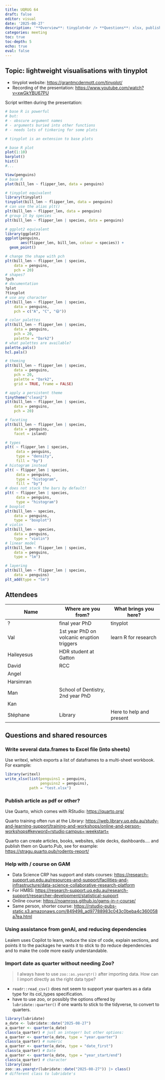 ```yaml
---
title: UQRUG 64
draft: false
editor: visual
date: '2025-08-27'
description: '**Overview**: tinyplot<br /> **Questions**: xlsx, publishing, pdf, GAM, genAI, date as quarter'
categories: meeting
toc: true
toc-depth: 5
echo: true
eval: false
---
```


## Topic: lightweight visualisations with tinyplot

-   tinyplot website: <https://grantmcdermott.com/tinyplot/>
-   Recording of the presentation: <https://www.youtube.com/watch?v=xwGkYBU67PU>

Script written during the presentation:

``` r
# base R is powerful
# but:
# - obscure argument names
# - arguments buried into other functions
# - needs lots of tinkering for some plots

# tinyplot is an extension to base plots

# base R plot
plot(1:10)
barplot()
hist()
#...

View(penguins)
# base R
plot(bill_len ~ flipper_len, data = penguins)

# tinyplot equivalent
library(tinyplot)
tinyplot(bill_len ~ flipper_len, data = penguins)
# can use the alias plt()
plt(bill_len ~ flipper_len, data = penguins)
# group it by species
plt(bill_len ~ flipper_len | species, data = penguins)

# ggplot2 equivalent
library(ggplot2)
ggplot(penguins,
       aes(flipper_len, bill_len, colour = species)) +
  geom_point()

# change the shape with pch
plt(bill_len ~ flipper_len | species,
    data = penguins,
    pch = 20)
# shapes?
?pch
# documentation
?plot
?tinyplot
# use any character
plt(bill_len ~ flipper_len | species,
    data = penguins,
    pch = c("A", "C", "😄"))

# color palettes
plt(bill_len ~ flipper_len | species,
    data = penguins,
    pch = 20,
    palette = "Dark2")
# what palettes are available?
palette.pals()
hcl.pals()

# theming
plt(bill_len ~ flipper_len | species,
    data = penguins,
    pch = 20,
    palette = "Dark2",
    grid = TRUE, frame = FALSE)

# apply a persistent theme
tinytheme("clean2")
plt(bill_len ~ flipper_len | species,
    data = penguins,
    pch = 20)

# faceting
plt(bill_len ~ flipper_len | species,
    data = penguins,
    facet = island)

# types
plt( ~ flipper_len | species,
     data = penguins,
     type = "density",
     fill = "by")
# histogram instead
plt( ~ flipper_len | species,
     data = penguins,
     type = "histogram",
     fill = "by")
# does not stack the bars by default!
plt( ~ flipper_len | species,
     data = penguins,
     type = "histogram")
# boxplot
plt(bill_len ~ species,
    data = penguins,
    type = "boxplot")
# violin
plt(bill_len ~ species,
    data = penguins,
    type = "violin")
# linear model
plt(bill_len ~ flipper_len | species,
    data = penguins,
    type = "lm")

# layering
plt(bill_len ~ flipper_len | species,
    data = penguins)
plt_add(type = "lm")
```

## Attendees

| Name | Where are you from? | What brings you here? |
|------------------------|------------------------|------------------------|
| ? | final year PhD | tinyplot |
| Val | 1st year PhD on volcanic eruption triggers | learn R for research |
| Haileyesus | HDR student at Gatton |  |
| David | RCC |  |
| Angel |  |  |
| Harsimran |  |  |
| Man | School of Dentistry, 2nd year PhD |  |
| Kan |  |  |
| Stéphane | Library | Here to help and present |

## Questions and shared resources

### Write several data.frames to Excel file (into sheets)

Use writexl, which exports a list of dataframes to a multi-sheet workbook. For example:

``` r
library(writexl)
write_xlsx(list(penguins1 = penguins,
                penguins2 = penguins),
           path = "test.xlsx")
```

### Publish article as pdf or other?

Use Quarto, which comes with RStudio: <https://quarto.org/>

Quarto training often run at the Library: <https://web.library.uq.edu.au/study-and-learning-support/training-and-workshops/online-and-person-workshops#keyword=rstudio;campus=;weekstart=>

Quarto can create articles, books, websites, slide decks, dashboards.... and publish them on Quarto.Pub, see for example: <https://stragu.quarto.pub/rodents-report/>

### Help with / course on GAM

-   Data Science CRP has support and stats courses: <https://research-support.uq.edu.au/resources-and-support/facilities-and-infrastructure/data-science-collaborative-research-platform>
-   For HMBS: <https://research-support.uq.edu.au/research-support/researcher-development/statistical-support>
-   Online course: <https://noamross.github.io/gams-in-r-course/>
-   Same person, shorter course: <https://rstudio-pubs-static.s3.amazonaws.com/849498_ad97788983c043c0beba4c360058a7ea.html>

### Using assistance from genAI, and reducing dependencies

Lealem uses Copilot to learn, reduce the size of code, explain sections, and points it to the packages he wants it to stick to (to reduce dependencies and to make the code more easily understandable.

### Import date as quarter without needing Zoo?

> I always have to use `zoo::as.yearqtr()` after importing data. How can I import directly as the right data type?

-   `readr::read_csv()` does not seem to support year quarters as a data type for its col_types specification.
-   have to use zoo, or possibly the options offered by `lubridate::quarter()` if one wants to stick to the tidyverse, to convert to quarters.

``` r
library(lubridate)
a_date <- lubridate::date("2025-08-27")
a_quarter <- quarter(a_date)
class(a_quarter) # just an integer! but other options:
a_quarter <- quarter(a_date, type = "year.quarter")
class(a_quarter) # numeric
a_quarter <- quarter(a_date, type = "date_first")
class(a_quarter) # Date
a_quarter <- quarter(a_date, type = "year_start/end")
class(a_quarter) # character
library(zoo)
zoo::as.yearqtr(lubridate::date("2025-08-27")) |> class()
# different class to lubridate's
```
